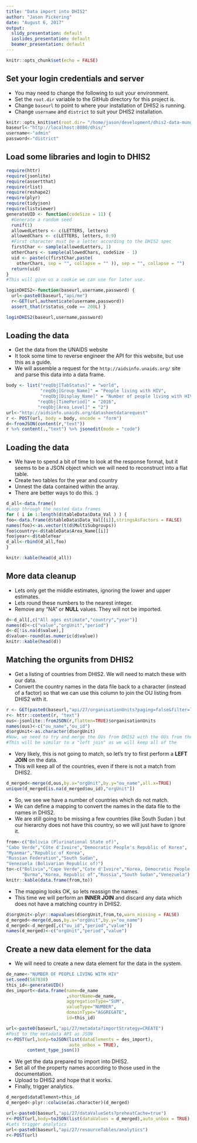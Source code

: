 ```yaml
---
title: "Data import into DHIS2"
author: "Jason Pickering"
date: "August 6, 2017"
output:
  slidy_presentation: default
  ioslides_presentation: default
  beamer_presentation: default
---
```


```r
knitr::opts_chunk$set(echo = FALSE)
```


## Set your login credentials and server

- You may need to change the following to suit your environment. 
- Set the `root.dir` variable to the GitHub directory for this project is. 
- Change `baseurl` to point to where your installation of DHIS2 is running. 
- Change `username` and `district` to suit your DHIS2 installation.


```r

knitr::opts_knit$set(root.dir= "/home/jason/development/dhis2-data-munging/")
baseurl<-"http://localhost:8080/dhis/"
username<-"admin"
password<-"district"

```


## Load some libraries and login to DHIS2

```r
require(httr)
require(jsonlite)
require(assertthat)
require(rlist)
require(reshape2)
require(plyr)
require(tidyjson)
require(listviewer)
generateUID <- function(codeSize = 11) {
  #Generate a random seed
  runif(1)
  allowedLetters <- c(LETTERS, letters)
  allowedChars <- c(LETTERS, letters, 0:9)
  #First character must be a letter according to the DHIS2 spec
  firstChar <- sample(allowedLetters, 1)
  otherChars <- sample(allowedChars, codeSize - 1)
  uid <- paste(c(firstChar,paste(
    otherChars, sep = "", collapse = "" )), sep = "", collapse = "")
  return(uid)
}
#This will give us a cookie we can use for later use. 

loginDHIS2<-function(baseurl,username,password) {
  url<-paste0(baseurl,"api/me")
  r<-GET(url,authenticate(username,password))
  assert_that(r$status_code == 200L) }

loginDHIS2(baseurl,username,password)


```


## Loading the data

- Get the data from the UNAIDS website
- It took some time to reverse engineer the API for this website, but use this as a guide. 
- We will assemble a request for the `http://aidsinfo.unaids.org/` site and parse this data into a data frame.


```r

body <- list("reqObj[TabStatus]" = "world", 
             "reqObj[Group_Name]" = "People living with HIV", 
             "reqObj[Display_Name]" = "Number of people living with HIV",
            "reqObj[TimePeriod]" = "2016",
            "reqObj[Area_Level]" = "2")
url<-"http://aidsinfo.unaids.org/datasheetdatarequest"
r <- POST(url, body = body, encode = "form")
d<-fromJSON(content(r,"text"))
r %>% content(.,"text") %>% jsonedit(mode = "code")

```


## Loading the data

- We have to spend a bit of time to look at the response format, but it seems to be a JSON object which we will need to reconstruct into a flat table. 
- Create two tables for the year and country
- Unnest the data contained within the array. 
- There are better ways to do this. :) 

```r

d_all<-data.frame()
#Loop through the nested data frames
for ( i in 1:length(d$tableData$Data_Val ) ) {
foo<-data.frame(d$tableData$Data_Val[[i]],stringsAsFactors = FALSE)
names(foo)<-as.vector(t(d$MultiSubgroups))
foo$country<-d$tableData$Area_Name[[i]]
foo$year<-d$tableYear
d_all<-rbind(d_all,foo)
}

knitr::kable(head(d_all))
```


## More data cleanup

- Lets only get the middle estimates, ignoring the lower and upper estimates. 
- Lets round these numbers to the nearest integer.
- Remove any "NA" or **NULL** values. They will not be imported.

```r
d<-d_all[,c("All ages estimate","country","year")]
names(d)<-c("value","orgUnit","period")
d<-d[!is.na(d$value),]
d$value<-round(as.numeric(d$value))
knitr::kable(head(d))
```



## Matching the orgunits from DHIS2


- Get a listing of countries from DHIS2. We will need to match these with our data. 
- Convert the country names in the data file back to a character (instead of a factor) so that we can use this column to join the OU listing from DHIS2 with it. 

```r
r <- GET(paste0(baseurl,"api/27/organisationUnits?paging=false&filter=level:eq:3&fields=id,name"))
r<- httr::content(r, "text")
ous<-jsonlite::fromJSON(r,flatten=TRUE)$organisationUnits
names(ous)<-c("ou_name","ou_id")
d$orgUnit<-as.character(d$orgUnit)
#Now, we need to try and merge the OUs from DHIS2 with the OUs from the CSV file. 
#This will be similar to a "left join" as we will keep all of the 
```


- Very likely, this is not going to match, so let's try to first perform a **LEFT JOIN** on the data. 
- This will keep all of the countries, even if there is not a match from DHIS2. 


```r

d_merged<-merge(d,ous,by.x="orgUnit",by.y="ou_name",all.x=TRUE)
unique(d_merged[is.na(d_merged$ou_id),"orgUnit"])
```


- So, we see we have a number of countries which do not match. 
- We can define a mapping to convert the names in the data file to the names in DHIS2.
- We are still going to be missing a few countries (like South Sudan ) but our hierarchy does not have this country, so we will just have to ignore it. 


```r
from<-c("Bolivia (Plurinational State of)",
"Cabo Verde","Côte d'Ivoire","Democratic People's Republic of Korea",
"Myanmar","Republic of Korea",
"Russian Federation","South Sudan",
"Venezuela (Bolivarian Republic of)")
to<-c("Bolivia","Cape Verde","Cote d'Ivoire","Korea, Democratic People's Republic of",
      "Burma","Korea, Republic of","Russia","South Sudan","Venezuela")
knitr::kable(data.frame(from,to))
```

- The mapping looks OK, so lets reassign the names.
- This time we will perform an **INNER JOIN** and discard any data which does not have a matching country in DHIS2. 

```r
d$orgUnit<-plyr::mapvalues(d$orgUnit,from,to,warn_missing = FALSE)
d_merged<-merge(d,ous,by.x="orgUnit",by.y="ou_name")
d_merged<-d_merged[,c("ou_id","period","value")]
names(d_merged)<-c("orgUnit","period","value")
```




## Create a new data element for the data

- We will need to create a new data element for the data in the system.

```r
de_name<-"NUMBER OF PEOPLE LIVING WITH HIV"
set.seed(587838)
this_id<-generateUID()
des_import<-data.frame(name=de_name
                       ,shortName=de_name,
                       aggregationType="SUM",
                       valueType="NUMBER",
                       domainType="AGGREGATE",
                       id=this_id)

url<-paste0(baseurl,"api/27/metadata?importStrategy=CREATE")
#Post to the metadata API as JSON
r<-POST(url,body=toJSON(list(dataElements = des_import),
                        auto_unbox = TRUE),
        content_type_json())
```


- We get the data prepared to import into DHIS2. 
- Set all of the property names according to those used in the documentation. 
- Upload to DHIS2 and hope that it works.
- Finally, trigger analytics.

```r

d_merged$dataElement=this_id
d_merged<-plyr::colwise(as.character)(d_merged)

url<-paste0(baseurl,"api/27/dataValueSets?preheatCache=true")
r<-POST(url,body=toJSON(list(dataValues = d_merged),auto_unbox = TRUE),content_type_json())
#Lets trigger analytics
url<-paste0(baseurl,"api/27/resourceTables/analytics")
r<-POST(url)

```